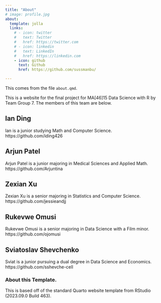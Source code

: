 ```yaml
---
title: "About"
# image: profile.jpg
about:
  template: jolla
  links:
    # - icon: twitter
    #   text: Twitter
    #   href: https://twitter.com
    # - icon: linkedin
    #   text: LinkedIn
    #   href: https://linkedin.com
    - icon: github
      text: Github
      href: https://github.com/sussmanbu/

---
```



This comes from the file `about.qmd`.

This is a website for the final project for MA[46]15 Data Science with R by Team Group 7.
The members of this team are below.

## Ian Ding
Ian is a junior studying Math and Computer Science.
https://github.com/iding426

## Arjun Patel

Arjun Patel is a junior majoring in Medical Sciences and Applied Math.
https://github.com/Arjuntina

## Zexian Xu
Zexian Xu is a senior majoring in Statistics and Computer Science.
https://github.com/jessieandjj

## Rukevwe Omusi
Rukevwe Omusi is a senior majoring in Data Science with a Film minor.
https://github.com/ojomusi

## Sviatoslav Shevchenko
Sviat is a junior pursuing a dual degree in Data Science and Economics. 
https://github.com/sshevche-cell

<!-- Please leave in the information below -->

### About this Template.

This is based off of the standard Quarto website template from RStudio (2023.09.0 Build 463).
